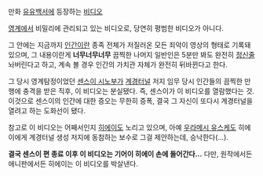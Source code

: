 만화 [[유유백서]]에 등장하는 [[비디오]]

[[영계]]에서 비밀리에 관리되고 있는 비디오로, 당연히 평범한 비디오가 아니다.

그 안에는 지금까지 [[인간]]이란 종족 전체가 저질러온 모든 죄악이 영상의 형태로 기록돼있으며, 그 내용이란게 '''너무너무너무''' 끔찍한 나머지 일반인은 5분만 봐도 완전히 [[정신줄]] 놔버린다고 하고, 계속 볼 경우 인간의 가치관 자체가 완전히 뒤바뀐다고 한다.

그 당시 영계탐정이었던 [[센스이 시노부]]가 [[계경터널]] 저지 임무 당시 인간들의 끔찍한 만행에 충격을 받은 직후, 이 비디오는 분실됐다. 즉, 센스이가 이 비디오를 열람했다는 것. 이것으로 센스이의 인간에 대한 증오는 무한히 증폭, 결국 그 자신이 또다시 계경터널을 열려고 하는 도화선이 됐다.

참고로 이 비디오는 어째서인지 [[히에이]]도 노리고 있으며, 아예 [[우라메시 유스케]]도 히에이에게 계경터널 생성 저지에 동참하는 보수로 그걸 제안하는데, 승낙한다(...).

'''결국 센스이 편 종료 이후 이 비디오는 기어이 히에이 손에 들어간다...'''
다만, 원작에서든 애니판에서든 히에이는 이 비디오를 박살낸다.
